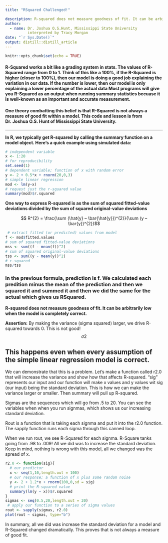 ```yaml
---
title: "RSquared Challenged!"

description: R-squared does not measure goodness of fit. It can be arbitrarily low when the model is completely correct.
author:
  - name: Dr. Joshua O.S.Hunt, Mississippi State University
          interpreted by Tracy Morgan  
date: "`r Sys.Date()`"
output: distill::distill_article
---
```


```r
knitr::opts_chunk$set(echo = TRUE)
```
#### R-Squared works a bit like a grading system in stats.  The values of R-Squared range from 0 to 1.  Think of this like a 100%, if the R-Squared is higher (closer to 100%), then our model is doing a good job explaining the variation in our data.  If the number is lower, then our model is only explaining a lower percentage of the actual data Most programs will give you R-Squared as an output when running summary statistics becuase it is well-known as an important and accurate measurement.

#### One theory combatting this belief is that R-Squared is not always a measure of good fit within a model.  This code and lesson is from Dr. Joshua O.S. Hunt of Mississippi State University.    

---

**In R, we typically get R-squared by calling the summary function on a model object. Here’s a quick example using simulated data:**

```r
# independent variable
x <- 1:20 
# for reproducibility
set.seed(1) 
# dependent variable; function of x with random error
y <- 2 + 0.5*x + rnorm(20,0,3) 
# simple linear regression
mod <- lm(y~x)
# request just the r-squared value
summary(mod)$r.squared   
```
 
**One way to express R-squared is as the sum of squared fitted-value deviations divided by the sum of squared original-value deviations**
 
$$ R^{2} =  \frac{\sum (\hat{y} – \bar{\hat{y}})^{2}}{\sum (y – \bar{y})^{2}}$$
 
 
```r
 # extract fitted (or predicted) values from model
f <- mod$fitted.values
# sum of squared fitted-value deviations
mss <- sum((f - mean(f))^2)
# sum of squared original-value deviations
tss <- sum((y - mean(y))^2)
# r-squared
mss/tss 
```
### In the previous formula, prediction is f.  We calculated each predition minus the mean of the prediction and then we squared it and summed it and then we did the same for the actual which gives us RSquared.  

**R-squared does not measure goodness of fit. It can be arbitrarily low when the model is completely correct.** 

**Assertion:**  By making the variance (sigma squared) larger, we drive R-squared towards 0.  This is not good!  $$σ2$$



This happens even when every assumption of the simple linear regression model is correct.
---
We can demonstrate that this is a problem.  Let's make a function called r2.0 that will increase the variance and show how that affects R-squared.  "sig" represents our input and our function will make x values and y values wit sig (our input) being the standard deviation. This is how we can make the variance larger or smaller.  Then summary will pull up R-squared.  

Sigmas are the sequences which will go from .5 to 20. You can see the variables when when you run signmas, which shows us our increasing standard deviation. 

Rout is a function that is taking each signma and put it into the r2.0 function.  The sapply function runs each sigma through this canned loop. 

When we run rout, we see R-Squared for each signma.  R-Square tanks going from .98 to .009!  All we did was to increase the standard deviation.  Keep in mind, nothing is wrong with this model, all we changed was the spread of x.  


```r
r2.0 <- function(sig){
  # our predictor
  x <- seq(1,10,length.out = 100)   
  # our response; a function of x plus some random noise
  y <- 2 + 1.2*x + rnorm(100,0,sd = sig) 
  # print the R-squared value
  summary(lm(y ~ x))$r.squared          
}
sigmas <- seq(0.5,20,length.out = 20)
 # apply our function to a series of sigma values
rout <- sapply(sigmas, r2.0)            
plot(rout ~ sigmas, type="b")


```

In summary, all we did was increase the standard deviation for a model and R-Squared changed dramatically.  This proves that is not always a measure of good fit.









